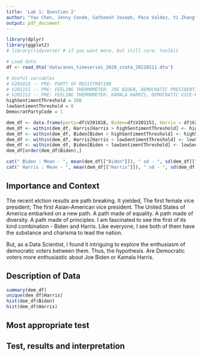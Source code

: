 ```yaml
---
title: 'Lab 1: Question 2'
author: "Yao Chen, Jenny Conde, Satheesh Joseph, Paco Valdez, Yi Zhang"
output: pdf_document
---
```


```r
library(dplyr)
library(ggplot2) 
# library(tidyverse) # if you want more, but still core, toolkit
```

```r
# Load data
df <- read_dta('data/anes_timeseries_2020_stata_20210211.dta')

# Useful variables
# V201018 -- PRE: PARTY OF REGISTRATION
# V201151 -- PRE: FEELING THERMOMETER: JOE BIDEN, DEMOCRATIC PRESIDENTIAL CANDIDATE
# V201153 -- PRE: FEELING THERMOMETER: KAMALA HARRIS, DEMOCRATIC VICE-PRESIDENTIAL CANDIDATE
highSentimentThreshold = 100
lowSentimentThreshold = 0
DemocratPartyCode = 1

dem_df <- data.frame(party=df$V201018, Biden=df$V201151, Harris = df$V201153) %>% filter(party == DemocratPartyCode)
dem_df <- within(dem_df, Harris[Harris > highSentimentThreshold] <- highSentimentThreshold)
dem_df <- within(dem_df, Biden[Biden > highSentimentThreshold] <- highSentimentThreshold)
dem_df <- within(dem_df, Harris[Harris < lowSentimentThreshold] <- lowSentimentThreshold)
dem_df <- within(dem_df, Biden[Biden < lowSentimentThreshold] <- lowSentimentThreshold)
dem_df[order(dem_df$Biden),]

cat(" Biden : Mean - ", mean(dem_df[["Biden"]]), " sd - ", sd(dem_df[["Biden"]]), "\n")
cat(" Harris : Mean - ", mean(dem_df[["Harris"]]), " sd - ", sd(dem_df[["Harris"]]), "\n")
```

## Importance and Context
<!-- You can (and should delete each of these comments lines in your final report) --> 
<!-- Explain why the reader should care about your research question. -->
The recent elction results are path breaking.
It yielded, The first female vice president; The first Asian-American vice president. 
The United States of America embarked on a new path. 
A path made of equality. A path made of diversity. A path made of principles.
I am fascinated to see the first of its kind combination - Biden and Harris.
Like everyone, I see both of them have the substance and charisma to lead the nation.

But, as a Data Scientist, I found it intriguing to explore the enthusiasm of democratic voters between them. 
Thus, the hypothesis.
Are Democratic voters more enthusiastic about Joe Biden or Kamala Harris.

## Description of Data
<!-- Explain how your research question is operationalized, including whether the variables you create are appropriate to study the concepts in question. --> 
<!-- What are some basic features of the data distribution? --> 
<!-- What changes do you make to the data and why? --> 
```r
summary(dem_df)
unique(dem_df$Harris)
hist(dem_df$Biden)
hist(dem_df$Harris)
```

## Most appropriate test 
<!-- Explain which test is the most appropriate to answer your question and why it is the most appropriate --> 
<!-- List every assumption that your test requires and evaluate it. -->

## Test, results and interpretation
<!-- What are the results of your test? --> 
<!-- What do the results of this test mean? What is the practical significance? --> 